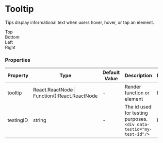 
<Meta title="Feedback/Tooltip" component={Tooltip} />

# Tooltip

Tips display informational text when users hover, hover, or tap an element.

<Canvas>
    <div style={{display: 'flex'}}>
        <Tooltip tip="Hello World!"><div>Top</div></Tooltip>
    </div>
    <div style={{display: 'flex'}}>
        <Tooltip placement="bottom" tip="Hello World!"><div>Bottom</div></Tooltip>
    </div>
    <div style={{display: 'flex'}}>
        <Tooltip placement="left" tip="Hello World!"><div>Left</div></Tooltip>
    </div>
    <div style={{display: 'flex'}}>
        <Tooltip placement="right" tip="Hello World!"><div>Right</div></Tooltip>
    </div>
</Canvas>

### Properties

|Property|Type|Default Value|Description|Required|
|---|---|---|---|---|
|tooltip| React.ReactNode \| Function():React.ReactNode | - | Render function or element |No|
|testingID| string | - | The id used for testing purposes.<br/>`<div data-testid="my-test-id"/>` |No|
